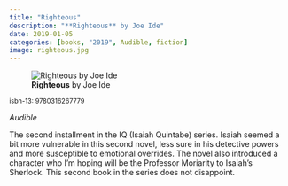 ```yaml
---
title: "Righteous"
description: "**Righteous** by Joe Ide"
date: 2019-01-05
categories: [books, "2019", Audible, fiction]
image: righteous.jpg
---
```

![**Righteous** by Joe Ide](righteous.jpg){fig-align="left"}

<sup>isbn-13: 9780316267779</sup>

*Audible*

The second installment in the IQ (Isaiah Quintabe) series. Isaiah seemed a bit more vulnerable in this second novel, less sure in his detective powers and more susceptible to emotional overrides. The novel also introduced a character who I’m hoping will be the Professor Moriarity to Isaiah’s Sherlock. This second book in the series does not disappoint.